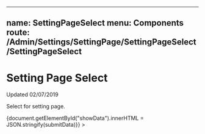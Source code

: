 
---
name: SettingPageSelect
menu: Components
route: /Admin/Settings/SettingPage/SettingPageSelect/SettingPageSelect
---

# Setting Page Select

Updated 02/07/2019

Select for setting page.

<Props of={SettingPageSelect} />

<Playground>
  <span id="showData"></span>
  <SettingPage
    title="Example"
    onSubmit={submitData => {document.getElementById("showData").innerHTML = JSON.stringify(submitData)}}
  >
    <SettingPageSelect
      name="example"
      options={[[0, 'First'], [1, 'Second']]}
      value={1}
    />
  </SettingPage>
</Playground>
